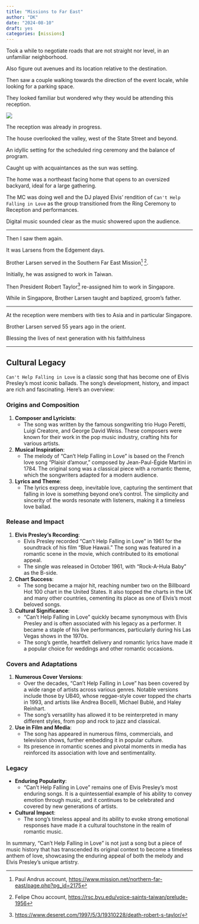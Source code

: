 ```yaml
---
title: "Missions to Far East"
author: "DK"
date: "2024-08-10"
draft: yes
categories: [missions]
---
```


Took a while to negotiate roads that are not straight nor level, in an unfamiliar neighborhood.

Also figure out avenues and its location relative to the destination.

Then saw a couple walking towards the direction of the event locale, while looking for a parking space.

They looked familiar but wondered why they would be attending this reception.

![](/posts/20240810 Far East Mission/m1.jpg)

The reception was already in progress.

The house overlooked the valley, west of the State Street and beyond.

An idyllic setting for the scheduled ring ceremony and the balance of program.

Caught up with acquaintances as the sun was setting.

The home was a northeast facing home that opens to an oversized backyard, ideal for a large gathering.

The MC was doing well and the DJ played Elvis' rendition of `Can't Help Falling in Love` as the group transitioned from the Ring Ceremony to Reception and performances.

Digital music sounded clear as the music showered upon the audience.

------------------------------------------------------------------------

Then I saw them again.

It was Larsens from the Edgement days.

Brother Larsen served in the Southern Far East Mission[^1] [^2].

[^1]: Paul Andrus account, <https://www.mission.net/northern-far-east/page.php?pg_id=2175>

[^2]: Felipe Chou account, <https://rsc.byu.edu/voice-saints-taiwan/prelude-1956>

Initially, he was assigned to work in Taiwan.

Then President Robert Taylor[^3] re-assigned him to work in Singapore.

[^3]: <https://www.deseret.com/1997/5/3/19310228/death-robert-s-taylor/>

While in Singapore, Brother Larsen taught and baptized, groom's father.

------------------------------------------------------------------------

At the reception were members with ties to Asia and in particular Singapore.

Brother Larsen served 55 years ago in the orient.

Blessing the lives of next generation with his faithfulness

------------------------------------------------------------------------

## Cultural Legacy

`Can't Help Falling in Love` is a classic song that has become one of Elvis Presley's most iconic ballads. The song's development, history, and impact are rich and fascinating. Here’s an overview:

### **Origins and Composition**

1.  **Composer and Lyricists**:
    -   The song was written by the famous songwriting trio Hugo Peretti, Luigi Creatore, and George David Weiss. These composers were known for their work in the pop music industry, crafting hits for various artists.
2.  **Musical Inspiration**:
    -   The melody of "Can't Help Falling in Love" is based on the French love song "Plaisir d'amour," composed by Jean-Paul-Égide Martini in 1784. The original song was a classical piece with a romantic theme, which the songwriters adapted for a modern audience.
3.  **Lyrics and Theme**:
    -   The lyrics express deep, inevitable love, capturing the sentiment that falling in love is something beyond one's control. The simplicity and sincerity of the words resonate with listeners, making it a timeless love ballad.

### **Release and Impact**

1.  **Elvis Presley’s Recording**:
    -   Elvis Presley recorded "Can't Help Falling in Love" in 1961 for the soundtrack of his film "Blue Hawaii." The song was featured in a romantic scene in the movie, which contributed to its emotional appeal.
    -   The single was released in October 1961, with "Rock-A-Hula Baby" as the B-side.
2.  **Chart Success**:
    -   The song became a major hit, reaching number two on the Billboard Hot 100 chart in the United States. It also topped the charts in the UK and many other countries, cementing its place as one of Elvis's most beloved songs.
3.  **Cultural Significance**:
    -   "Can't Help Falling in Love" quickly became synonymous with Elvis Presley and is often associated with his legacy as a performer. It became a staple of his live performances, particularly during his Las Vegas shows in the 1970s.
    -   The song's gentle, heartfelt delivery and romantic lyrics have made it a popular choice for weddings and other romantic occasions.

### **Covers and Adaptations**

1.  **Numerous Cover Versions**:
    -   Over the decades, "Can't Help Falling in Love" has been covered by a wide range of artists across various genres. Notable versions include those by UB40, whose reggae-style cover topped the charts in 1993, and artists like Andrea Bocelli, Michael Bublé, and Haley Reinhart.
    -   The song's versatility has allowed it to be reinterpreted in many different styles, from pop and rock to jazz and classical.
2.  **Use in Film and Media**:
    -   The song has appeared in numerous films, commercials, and television shows, further embedding it in popular culture.
    -   Its presence in romantic scenes and pivotal moments in media has reinforced its association with love and sentimentality.

### **Legacy**

-   **Enduring Popularity**:
    -   "Can't Help Falling in Love" remains one of Elvis Presley's most enduring songs. It is a quintessential example of his ability to convey emotion through music, and it continues to be celebrated and covered by new generations of artists.
-   **Cultural Impact**:
    -   The song's timeless appeal and its ability to evoke strong emotional responses have made it a cultural touchstone in the realm of romantic music.

In summary, "Can't Help Falling in Love" is not just a song but a piece of music history that has transcended its original context to become a timeless anthem of love, showcasing the enduring appeal of both the melody and Elvis Presley's unique artistry.
